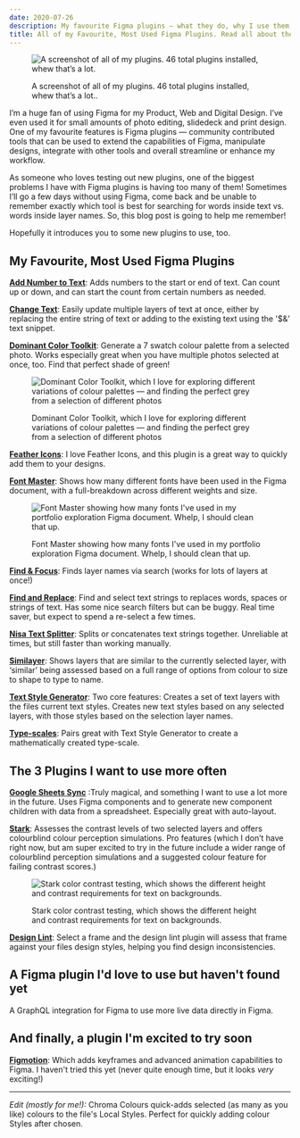 ```yaml
---
date: 2020-07-26
description: My favourite Figma plugins — what they do, why I use them, and how you can incorporate them into your workflow. Plus a few I haven't used much but am very excited to try soon.
title: All of my Favourite, Most Used Figma Plugins. Read all about them and get Plugged in!
---
```


<figure>

![A screenshot of all of my plugins. 46 total plugins installed, whew that’s a lot.](https://res.cloudinary.com/jasontcrabtree/image/upload/v1595800216/Portfolio-2020/installed-plugins.png)
<figcaption>A screenshot of all of my plugins. 46 total plugins installed, whew that’s a lot..</figcaption>
</figure>

I’m a huge fan of using Figma for my Product, Web and Digital Design. I’ve even used it for small amounts of photo editing, slidedeck and print design. One of my favourite features is Figma plugins — community contributed tools that can be used to extend the capabilities of Figma, manipulate designs, integrate with other tools and overall streamline or enhance my workflow.

As someone who loves testing out new plugins, one of the biggest problems I have with Figma plugins is having too many of them! Sometimes I’ll go a few days without using Figma, come back and be unable to remember exactly which tool is best for searching for words inside text vs. words inside layer names. So, this blog post is going to help me remember!

Hopefully it introduces you to some new plugins to use, too.

## My Favourite, Most Used Figma Plugins

**[Add Number to Text](https://www.figma.com/community/plugin/738791203005929386/Add-numbers-to-texts)**: Adds numbers to the start or end of text. Can count up or down, and can start the count from certain numbers as needed.

**[Change Text](https://www.figma.com/community/plugin/735148445325474400/Change-Text)**: Easily update multiple layers of text at once, either by replacing the entire string of text or adding to the existing text using the '$&’ text snippet.

**[Dominant Color Toolkit](https://www.figma.com/community/plugin/744725347356614754/Dominant-Color-Toolkit-%F0%9F%8E%A8)**: Generate a 7 swatch colour palette from a selected photo. Works especially great when you have multiple photos selected at once, too. Find that perfect shade of green!

<figure>

![Dominant Color Toolkit, which I love for exploring different variations of colour palettes — and finding the perfect grey from a selection of different photos](https://res.cloudinary.com/jasontcrabtree/image/upload/v1595802101/Portfolio-2020/dominant-color-palette.png)
<figcaption>Dominant Color Toolkit, which I love for exploring different variations of colour palettes — and finding the perfect grey from a selection of different photos</figcaption>
</figure>

**[Feather Icons](https://www.figma.com/community/plugin/744047966581015514)**: I love Feather Icons, and this plugin is a great way to quickly add them to your designs.

**[Font Master](https://www.figma.com/community/plugin/781086314747849337)**: Shows how many different fonts have been used in the Figma document, with a full-breakdown across different weights and size.

<figure>

![Font Master showing how many fonts I've used in my portfolio exploration Figma document. Whelp, I should clean that up.](https://res.cloudinary.com/jasontcrabtree/image/upload/v1595802101/Portfolio-2020/font-master.png)
<figcaption>Font Master showing how many fonts I've used in my portfolio exploration Figma document. Whelp, I should clean that up.</figcaption>
</figure>

**[Find & Focus](https://www.figma.com/community/plugin/739978920241977182)**: Finds layer names via search (works for lots of layers at once!)

**[Find and Replace](https://www.figma.com/community/plugin/735072959812183643)**: Find and select text strings to replaces words, spaces or strings of text. Has some nice search filters but can be buggy. Real time saver, but expect to spend a re-select a few times.

**[Nisa Text Splitter](https://www.figma.com/community/plugin/739048247603902878)**: Splits or concatenates text strings together. Unreliable at times, but still faster than working manually.

**[Similayer](https://www.figma.com/community/plugin/735733267883397781)**: Shows layers that are similar to the currently selected layer, with ‘similar’ being assessed based on a full range of options from colour to size to shape to type to name.

**[Text Style Generator](https://www.figma.com/community/plugin/759472336242530542)**: Two core features: Creates a set of text layers with the files current text styles. Creates new text styles based on any selected layers, with those styles based on the selection layer names.

**[Type-scales](https://www.figma.com/community/plugin/739825414752646970)**: Pairs great with Text Style Generator to create a mathematically created type-scale.

<BlogPostSubscribe/>

## The 3 Plugins I want to use more often

**[Google Sheets Sync](https://www.figma.com/community/plugin/735770583268406934)** :Truly magical, and something I want to use a lot more in the future. Uses Figma components and to generate new component children with data from a spreadsheet. Especially great with auto-layout.

**[Stark](https://www.figma.com/community/plugin/732603254453395948)**: Assesses the contrast levels of two selected layers and offers colourblind colour perception simulations. Pro features (which I don’t have right now, but am super excited to try in the future include a wider range of colourblind perception simulations and a suggested colour feature for failing contrast scores.)

<figure>

![Stark color contrast testing, which shows the different height and contrast requirements for text on backgrounds.](https://res.cloudinary.com/jasontcrabtree/image/upload/v1595802101/Portfolio-2020/stark-color-contrast.png)
<figcaption>Stark color contrast testing, which shows the different height and contrast requirements for text on backgrounds.</figcaption>
</figure>

**[Design Lint](https://www.figma.com/community/plugin/801195587640428208)**: Select a frame and the design lint plugin will assess that frame against your files design styles, helping you find design inconsistencies.

## A Figma plugin I'd love to use but haven't found yet

A GraphQL integration for Figma to use more live data directly in Figma.

## And finally, a plugin I'm excited to try soon

**[Figmotion](https://www.figma.com/community/plugin/733025261168520714)**: Which adds keyframes and advanced animation capabilities to Figma. I haven't tried this yet (never quite enough time, but it looks *very* exciting!)

<hr/>

*Edit (mostly for me!):*
Chroma Colours quick-adds selected (as many as you like) colours to the file's Local Styles. Perfect for quickly adding colour Styles after chosen.
